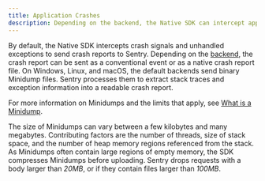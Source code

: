 ```yaml
---
title: Application Crashes
description: Depending on the backend, the Native SDK can intercept application crashes and report minidumps to Sentry.
---
```


By default, the Native SDK intercepts crash signals and unhandled exceptions to
send crash reports to Sentry. Depending on the [backend](../../configuration/backends/), the
crash report can be sent as a conventional event or as a native crash report
file. On Windows, Linux, and macOS, the default backends send binary Minidump
files. Sentry processes them to extract stack traces and exception information
into a readable crash report.

For more information on Minidumps and the limits that apply, see
[What is a Minidump](/platforms/native/guides/minidumps/#what-is-a-minidump).

<Alert level="warning" title="Size Limits">

The size of Minidumps can vary between a few kilobytes and many megabytes.
Contributing factors are the number of threads, size of stack space, and the
number of heap memory regions referenced from the stack. As Minidumps often
contain large regions of empty memory, the SDK compresses Minidumps before
uploading. Sentry drops requests with a body larger than _20MB_, or if they
contain files larger than _100MB_.

</Alert>
